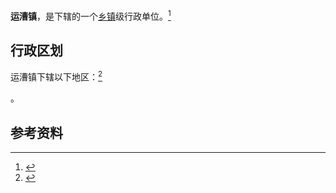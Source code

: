 {{中国乡级行政区|34/05/22/101/000}}

'''运漕镇'''，是{{PRC admin/fullname|34/05/22/101/000|3}}下辖的一个[[乡镇|乡镇]]级行政单位。<ref>{{PRC admin/ref sgc|{{PRC admin/parent|34/05/22/101/000}}}}</ref>

== 行政区划 ==

运漕镇下辖以下地区：<ref>{{PRC admin/ref sgc|34/05/22/101/000}}</ref>

{{PRC admin/children|34/05/22/101/000}}。

== 参考资料 ==

{{reflist}}

{{行政区划小作品}}
{{PRC admin/navcat|34/05/22/101/000}}